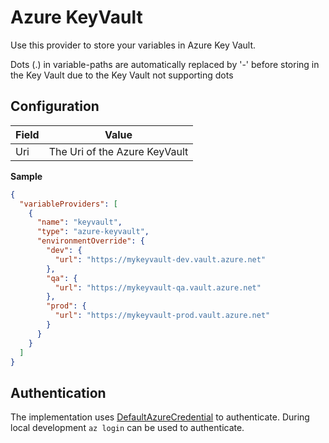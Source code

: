 
# Azure KeyVault

Use this provider to store your variables in Azure Key Vault.

<Callout type="info">
  Dots (.) in variable-paths are automatically replaced by '-' before storing in
  the Key Vault due to the Key Vault not supporting dots
</Callout>

## Configuration

| Field | Value                         |
| :---- | ----------------------------- |
| Uri   | The Uri of the Azure KeyVault |

**Sample**

```json copy filename=".confixrc"
{
  "variableProviders": [
    {
      "name": "keyvault",
      "type": "azure-keyvault",
      "environmentOverride": {
        "dev": {
          "url": "https://mykeyvault-dev.vault.azure.net"
        },
        "qa": {
          "url": "https://mykeyvault-qa.vault.azure.net"
        },
        "prod": {
          "url": "https://mykeyvault-prod.vault.azure.net"
        }
      }
    }
  ]
}
```

## Authentication

The implementation uses [DefaultAzureCredential](https://learn.microsoft.com/en-us/dotnet/api/azure.identity.defaultazurecredential?view=azure-dotnet) to authenticate.
During local development `az login` can be used to authenticate.
